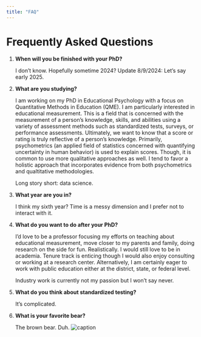 ```yaml
---
title: "FAQ"
---
```

# Frequently Asked Questions

1. **When will you be finished with your PhD?**

    I don't know. Hopefully sometime 2024?
    Update 8/9/2024: Let's say early 2025. 

2. **What are you studying?**

    I am working on my PhD in Educational Psychology with a focus on Quantitative Methods in Education (QME). I am particularly interested in educational measurement. This is a field that is concerned with the measurement of a person's knowledge, skills, and abilities using a variety of assessment methods such as standardized tests, surveys, or performance assessments. Ultimately, we want to know that a score or rating is truly reflective of a person's knowledge. Primarily, psychometrics (an applied field of statistics concerned with quantifying uncertainty in human behavior) is used to explain scores. Though, it is common to use more qualitative approaches as well. I tend to favor a holistic approach that incorporates evidence from both psychometrics and qualtitative methodologies.

    Long story short: data science.

3. **What year are you in?**

    I think my sixth year? Time is a messy dimension and I prefer not to interact with it.
  
4. **What do you want to do after your PhD?**

    I'd love to be a professor focusing my efforts on teaching about educational measurement, move closer to my parents and family, doing research on the side for fun. Realistically. I would still love to be in academia. Tenure track is enticing though I would also enjoy consulting or working at a research center. Alternatively, I am certainly eager to work with public education either at the district, state, or federal level. 
  
    Industry work is currently not my passion but I won't say never. 
  
5. **What do you think about standardized testing?**

    It's complicated.
  
6. **What is your favorite bear?**

    The brown bear. Duh. 
    ![caption](img/bear-with-me-1527643.jpg)

